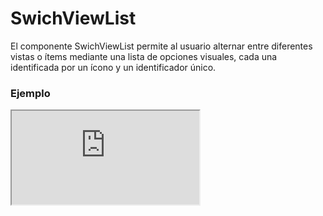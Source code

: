 
# SwichViewList

El componente SwichViewList permite al usuario alternar entre diferentes vistas o ítems mediante una lista de opciones visuales, cada una identificada por un ícono y un identificador único.

### Ejemplo

<Iframe
  minHeightIframe="30dvh"
  src="https://fenextjs-component-storybook.vercel.app/iframe.html?args=&id=swichview-list--index&viewMode=story"
/>

### Importacion

Para importar el componente SwichViewList, se puede hacer desde fenextjs

```tsx copy
import { SwichViewList } from "fenextjs";
```

### Parametros

| Parametro    | Tipo                            | Requerido | Default             | Descripcion                                                            |
| ------------ | ------------------------------- | --------- | ------------------- | ---------------------------------------------------------------------- |
| className    | string                          | no        | ""                  | Clase CSS para el contenedor del componente.                           |
| defaultValue | T                               | no        | undefined           | Valor predeterminado de la opción seleccionada.                        |
| onChange     | (e?: T) =\> void                | no        | undefined           | Función de cambio que se ejecuta al seleccionar una nueva opción.      |
| list         | \{ id: T; icon: ReactNode; \}[] | no        | []                  | Lista de ítems con íconos y identificadores únicos para cada opción.   |
| name         | string                          | no        | "fenext-swich-view" | Nombre del grupo de opciones, útil para identificación en formularios. |

### Storybook

Para ver el storybook del componente lo puede hacer con este [link](https://fenextjs-component-storybook.vercel.app/?path=/story/swichview-list--index)

### Usos

- Ejemplo básico

```tsx copy
<SwichViewList
  list={[
    { id: "1", icon: <Icon1 /> },
    { id: "2", icon: <Icon2 /> },
  ]}
/>
```

- Con valor predeterminado y función de cambio

```tsx copy
<SwichViewList
  defaultValue="1"
  onChange={(e) => console.log("Seleccionado:", e)}
  list={[
    { id: "1", icon: <Icon1 /> },
    { id: "2", icon: <Icon2 /> },
  ]}
/>
```

- Uso en un formulario

```tsx copy
<SwichViewList
  name="viewSwitch"
  list={[
    { id: "grid", icon: <GridIcon /> },
    { id: "list", icon: <ListIcon /> },
  ]}
/>
```
